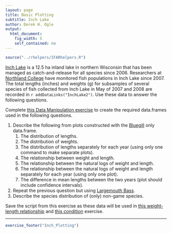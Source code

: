 ```yaml
---
layout: page
title: Basic Plotting
subtitle: Inch Lake
author: Derek H. Ogle
output: 
  html_document: 
    fig_width: 5
    self_contained: no
---
```

```r
source("../rhelpers/IFARhelpers.R")
```

[Inch Lake](http://dnr.wi.gov/lakes/lakepages/LakeDetail.aspx?wbic=2764300&page=facts) is a 12.5 ha inland lake in northern Wisconsin that has been managed as catch-and-release for all species since 2006.  Researchers at [Northland College](http://www.northland.edu/) have monitored fish populations in Inch Lake since 2007.  The total lengths (inches) and weights (g) for subsamples of several species of fish collected from Inch Lake in May of 2007 and 2008 are recorded in `r addDataLinks("InchLake2")`.  Use these data to answer the following questions.

Complete [this Data Manipulation exercise](Inch_DataManip.html) to create the required data.frames used in the following questions.

1. Describe the following from plots constructed with the [Bluegill](https://en.wikipedia.org/wiki/Bluegill) only data.frame.
    1. The distribution of lengths.
    1. The distribution of weights.
    1. The distribution of lengths separately for each year (using only one command to make separate plots).
    1. The relationship between weight and length.
    1. The relationship between the natural logs of weight and length.
    1. The relationship between the natural logs of weight and length separately for each year (using only one plot).
    1. The difference in mean lengths between the two years (plot should include confidence intervals).
1. Repeat the previous question but using [Largemouth Bass](https://en.wikipedia.org/wiki/Largemouth_bass).
1. Describe the species distribution of (only) non-game species.

Save the script from this exercise as these data will be used in [this weight-length relationship](Inch_WLBluegill_A.html) and [this condition](Inch_ConditionBluegill.html) exercise.

---
```r
exercise_footer("Inch_Plotting")
```
